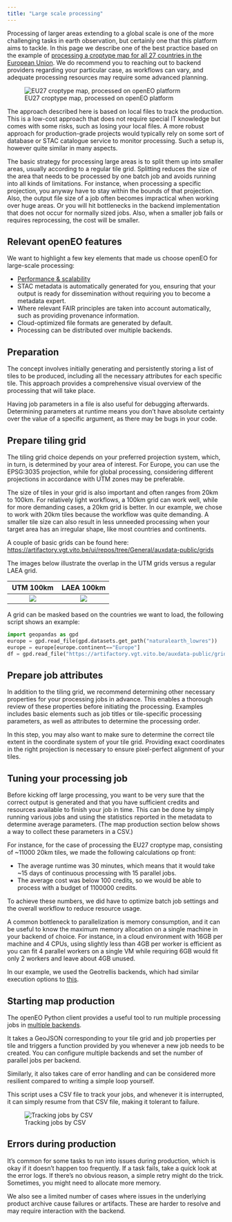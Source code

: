 ```yaml
---
title: "Large scale processing"
---
```


Processing of larger areas extending to a global scale is one of the more challenging tasks in earth observation, 
but certainly one that this platform aims to tackle. In this page we describe one of the best practice based on the example of [processing a croptype map for all 27 countries in the European Union](https://github.com/openEOPlatform/openeo-classification){target="_blank"}. We do recommend you to reaching out to backend providers regarding your particular case, as workflows can vary, and adequate processing resources may require some advanced planning.


![EU27 croptype map, processed on openEO platform](https://raw.githubusercontent.com/openEOPlatform/openeo-classification/60aa7a869f9000b1795afe2c9dde0d7977bcdbc6/docs/full_europe.png)

The approach described here is based on local files to track the production. This is a low-cost approach that does not require special IT knowledge but comes with some risks, such as losing your local files. A more robust approach for production-grade projects would typically rely on some sort of database or STAC catalogue service to monitor processing. Such a setup is, however quite similar in many aspects.

The basic strategy for processing large areas is to split them up into smaller areas, usually according to a regular tile grid. Splitting reduces the size of the area that needs to be processed by one batch job and avoids running into all kinds of limitations. For instance, when processing a specific projection, you anyway have to stay within the bounds of that projection. Also, the output file size of a job often becomes impractical when working over huge areas. Or you will hit bottlenecks in the backend implementation that does not occur for normally sized jobs. Also, when a smaller job fails or requires reprocessing, the cost will be smaller.

## Relevant openEO features

We want to highlight a few key elements that made us choose openEO for large-scale processing:

- [Performance & scalability](https://openeo.org/documentation/1.0/developers/backends/performance.html){target="_blank"}
- STAC metadata is automatically generated for you, ensuring that your output is ready for dissemination without requiring you to become a metadata expert.
- Where relevant FAIR principles are taken into account automatically, such as providing provenance information.
- Cloud-optimized file formats are generated by default.
- Processing can be distributed over multiple backends.


## Preparation

The concept involves initially generating and persistently storing a list of tiles to be produced, including all the necessary attributes for each specific tile. This approach provides a comprehensive visual overview of the processing that will take place.

Having job parameters in a file is also useful for debugging afterwards. Determining parameters at runtime means you don't 
have absolute certainty over the value of a specific argument, as there may be bugs in your code.

## Prepare tiling grid

The tiling grid choice depends on your preferred projection system, which, in turn, is determined by your area of interest. For Europe, you can use the EPSG:3035 projection, while for global processing, considering different projections in accordance with UTM zones may be preferable.

The size of tiles in your grid is also important and often ranges from 20km to 100km. For relatively light workflows, a 100km grid can work well, while for more demanding cases, a 20km grid is better. In our example, we chose to work with 20km tiles because the workflow was quite demanding. A smaller tile size can also result in less unneeded processing when your target area has an irregular shape, like most countries and continents.

A couple of basic grids can be found here: 
[https://artifactory.vgt.vito.be/ui/repos/tree/General/auxdata-public/grids](https://artifactory.vgt.vito.be/ui/repos/tree/General/auxdata-public/grids){target="blank"}

The images below illustrate the overlap in the UTM grids versus a regular LAEA grid.


UTM 100km             |  LAEA 100km
:-------------------------:|:-------------------------:
![](https://user-images.githubusercontent.com/5937096/231963581-1c51a512-c240-4d23-b557-30a3577c9027.png)|  ![](https://user-images.githubusercontent.com/5937096/231963750-562b921c-7b5b-4ec1-86ca-cf1fd75e625d.png)


A grid can be masked based on the countries we want to load, the following script shows an example:

```python
import geopandas as gpd
europe = gpd.read_file(gpd.datasets.get_path("naturalearth_lowres"))
europe = europe[europe.continent=="Europe"]
df = gpd.read_file("https://artifactory.vgt.vito.be/auxdata-public/grids/LAEA-20km.gpkg",mask=europe)
```

## Prepare job attributes

In addition to the tiling grid, we recommend determining other necessary properties for your processing jobs in advance. This enables a thorough review of these properties before initiating the processing. Examples includes basic elements such as job titles or tile-specific processing parameters, as well as attributes to determine the processing order.

In this step, you may also want to make sure to determine the correct tile extent in the coordinate system of your tile grid. Providing exact coordinates in the right projection is necessary to ensure pixel-perfect alignment of your tiles.

## Tuning your processing job

Before kicking off large processing, you want to be very sure that the correct output is generated and that you have sufficient credits and resources available to finish your job in time. This can be done by simply running various jobs and using the statistics reported in the metadata to determine average parameters. (The map production section below shows a way to collect these parameters in a CSV.)

For instance, for the case of processing the EU27 croptype map, consisting of ~11000 20km tiles, we made the following calculations op front:

- The average runtime was 30 minutes, which means that it would take ~15 days of continuous processing with 15 parallel jobs.
- The average cost was below 100 credits, so we would be able to process with a budget of 1100000 credits.

To achieve these numbers, we did have to optimize batch job settings and the overall workflow to reduce resource usage.

A common bottleneck to parallelization is memory consumption, and it can be useful to know the maximum memory allocation on a single machine in your backend of choice. For instance, in a cloud environment with 16GB per machine and 4 CPUs, using slightly less than 4GB per worker is efficient as you can fit 4 parallel workers on a single VM while requiring 6GB would fit only 2 workers and leave about 4GB unused.

In our example, we used the Geotrellis backends, which had similar execution options to [this](https://documentation.dataspace.copernicus.eu/APIs/openEO/job_config.html#customizing-batch-job-resources).

## Starting map production

The openEO Python client provides a useful tool to run multiple processing jobs in [multiple backends](https://open-eo.github.io/openeo-python-client/cookbook/job_manager.html){target="_blank"}.

It takes a GeoJSON corresponding to your tile grid and job properties per tile and triggers a function provided by you whenever a new job needs to be created. You can configure multiple backends and set the number of parallel jobs per backend. 

Similarly, it also takes care of error handling and can be considered more resilient compared to writing a simple loop yourself.

This script uses a CSV file to track your jobs, and whenever it is interrupted, it can simply resume from that CSV file, making it tolerant to failure.

![Tracking jobs by CSV](https://user-images.githubusercontent.com/5937096/231968590-f0f0b415-453c-4ab7-9502-82eab795a84e.png)


## Errors during production

It's common for some tasks to run into issues during production, which is okay if it doesn't happen too frequently. If a task fails, take a quick look at the error logs. If there's no obvious reason, a simple retry might do the trick. Sometimes, you might need to allocate more memory. 

We also see a limited number of cases where issues in the underlying product archive cause failures or artifacts. These are harder to resolve and may require interaction with the backend.
